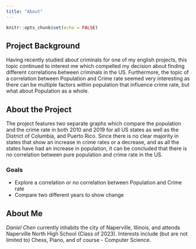 ```yaml
---
title: "About"
---
```


```r
knitr::opts_chunk$set(echo = FALSE)
```

## **Project Background**
Having recently studied about criminals for one of my english projects, this topic continued to interest me which compelled my decision about finding different correlations between criminals in the US. Furthermore, the topic of a correlation between Population and Crime rate seemed very interesting as there can be multiple factors within population that influence crime rate, but what about Population as a whole.

## **About the Project**
The project features two separate graphs which compare the population and the crime rate in both 2010 and 2019 for all US states as well as the District of Columbia, and Puerto Rico. Since there is no clear majority in states that show an increase in crime rates or a decrease, and as all the states have had an increase in population, it can be concluded that there is no correlation between pure population and crime rate in the US.

### Goals
* Explore a correlation or no correlation between Population and Crime rate
* Compare two different years to show change 

## **About Me**
*Daniel Chen* currently inhabits the city of Naperville, Illinois, and attends Naperville North High School (Class of 2023). Interests include (but are not limited to) Chess, Piano, and of course - Computer Science.

